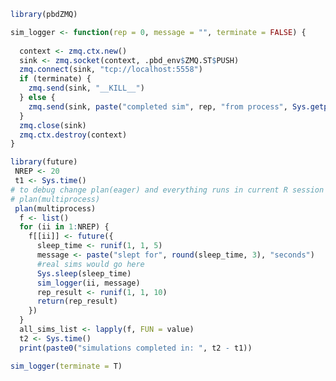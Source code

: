 ```r
library(pbdZMQ)

sim_logger <- function(rep = 0, message = "", terminate = FALSE) {
  
  context <- zmq.ctx.new()
  sink <- zmq.socket(context, .pbd_env$ZMQ.ST$PUSH)
  zmq.connect(sink, "tcp://localhost:5558")
  if (terminate) {
    zmq.send(sink, "__KILL__")
  } else {
    zmq.send(sink, paste("completed sim", rep, "from process", Sys.getpid(), "with message: ", message))
  }
  zmq.close(sink)
  zmq.ctx.destroy(context)
}

```

```r
library(future)
 NREP <- 20
 t1 <- Sys.time()
# to debug change plan(eager) and everything runs in current R session
# plan(multiprocess)
 plan(multiprocess)
  f <- list()
  for (ii in 1:NREP) {
    f[[ii]] <- future({
      sleep_time <- runif(1, 1, 5)
      message <- paste("slept for", round(sleep_time, 3), "seconds")
      #real sims would go here 
      Sys.sleep(sleep_time)
      sim_logger(ii, message)
      rep_result <- runif(1, 1, 10)
      return(rep_result)
    })
  }
  all_sims_list <- lapply(f, FUN = value)
  t2 <- Sys.time()
  print(paste0("simulations completed in: ", t2 - t1))
```

```r
sim_logger(terminate = T)
```


